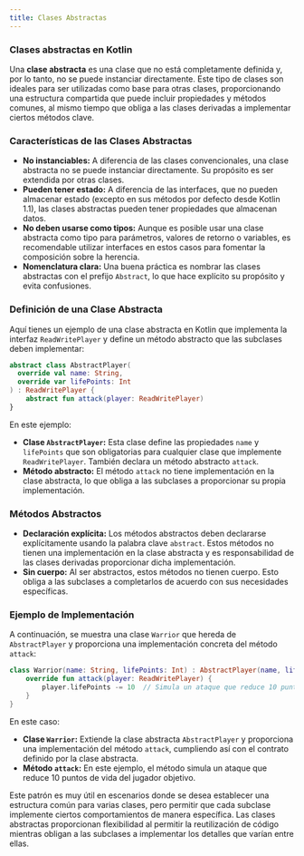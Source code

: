 ```yaml
---
title: Clases Abstractas
---
```



<ReadingTime />

### Clases abstractas en Kotlin

Una **clase abstracta** es una clase que no está completamente definida y, por lo tanto, no se puede instanciar directamente. Este tipo de clases son ideales para ser utilizadas como base para otras clases, proporcionando una estructura compartida que puede incluir propiedades y métodos comunes, al mismo tiempo que obliga a las clases derivadas a implementar ciertos métodos clave.

### Características de las Clases Abstractas

- **No instanciables:** A diferencia de las clases convencionales, una clase abstracta no se puede instanciar directamente. Su propósito es ser extendida por otras clases.
- **Pueden tener estado:** A diferencia de las interfaces, que no pueden almacenar estado (excepto en sus métodos por defecto desde Kotlin 1.1), las clases abstractas pueden tener propiedades que almacenan datos.
- **No deben usarse como tipos:** Aunque es posible usar una clase abstracta como tipo para parámetros, valores de retorno o variables, es recomendable utilizar interfaces en estos casos para fomentar la composición sobre la herencia.
- **Nomenclatura clara:** Una buena práctica es nombrar las clases abstractas con el prefijo `Abstract`, lo que hace explícito su propósito y evita confusiones.

### Definición de una Clase Abstracta

Aquí tienes un ejemplo de una clase abstracta en Kotlin que implementa la interfaz `ReadWritePlayer` y define un método abstracto que las subclases deben implementar:

```kotlin
abstract class AbstractPlayer(
  override val name: String,
  override var lifePoints: Int
) : ReadWritePlayer {
    abstract fun attack(player: ReadWritePlayer)
}
```

En este ejemplo:
- **Clase `AbstractPlayer`:** Esta clase define las propiedades `name` y `lifePoints` que son obligatorias para cualquier clase que implemente `ReadWritePlayer`. También declara un método abstracto `attack`.
- **Método abstracto:** El método `attack` no tiene implementación en la clase abstracta, lo que obliga a las subclases a proporcionar su propia implementación.

### Métodos Abstractos

- **Declaración explícita:** Los métodos abstractos deben declararse explícitamente usando la palabra clave `abstract`. Estos métodos no tienen una implementación en la clase abstracta y es responsabilidad de las clases derivadas proporcionar dicha implementación.
- **Sin cuerpo:** Al ser abstractos, estos métodos no tienen cuerpo. Esto obliga a las subclases a completarlos de acuerdo con sus necesidades específicas.

### Ejemplo de Implementación

A continuación, se muestra una clase `Warrior` que hereda de `AbstractPlayer` y proporciona una implementación concreta del método `attack`:

```kotlin
class Warrior(name: String, lifePoints: Int) : AbstractPlayer(name, lifePoints) {
    override fun attack(player: ReadWritePlayer) {
        player.lifePoints -= 10  // Simula un ataque que reduce 10 puntos de vida
    }
}
```

En este caso:
- **Clase `Warrior`:** Extiende la clase abstracta `AbstractPlayer` y proporciona una implementación del método `attack`, cumpliendo así con el contrato definido por la clase abstracta.
- **Método `attack`:** En este ejemplo, el método simula un ataque que reduce 10 puntos de vida del jugador objetivo.

Este patrón es muy útil en escenarios donde se desea establecer una estructura común para varias clases, pero permitir que cada subclase implemente ciertos comportamientos de manera específica. Las clases abstractas proporcionan flexibilidad al permitir la reutilización de código mientras obligan a las subclases a implementar los detalles que varían entre ellas.